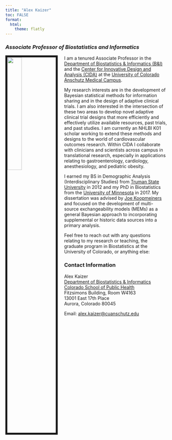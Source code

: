 ```yaml
---
title: "Alex Kaizer"
toc: FALSE
format:
  html:
    theme: flatly
---
```


### *Associate Professor of Biostatistics and Informatics*

<img src="./files/alex-kaizer.jpg" style="width:30%; border:6px solid; margin-right:20px; margin-bottom:20px" align="left">

I am a tenured Associate Professor in the [Department of Biostatistics & Informatics (B&I)](https://coloradosph.cuanschutz.edu/education/departments/biostatistics-informatics) and the [Center for Innovative Design and Analysis (CIDA)](https://coloradosph.cuanschutz.edu/research-and-practice/centers-programs/cida) at the [University of Colorado Anschutz Medical Campus](https://cuanschutz.edu/). 

My research interests are in the development of Bayesian statistical methods for information sharing and in the design of adaptive clinical trials. I am also interested in the intersection of these two areas to develop novel adaptive clinical trial designs that more efficiently and effectively utilize available resources, past trials, and past studies. I am currently an NHLBI K01 scholar working to extend these methods and designs to the world of cardiovascular outcomes research. Within CIDA I collaborate with clinicians and scientists across campus in translational research, especially in applications relating to gastroenterology, cardiology, anesthesiology, and pediatric obesity.

I earned my BS in Demographic Analysis (Interdisciplinary Studies) from [Truman State University](https://www.truman.edu/) in 2012 and my PhD in Biostatistics from the [University of Minnesota](https://www.sph.umn.edu/academics/divisions/biostatistics/) in 2017. My dissertation was advised by [Joe Koopmeiners](https://sites.google.com/a/umn.edu/koopm007/) and focused on the development of multi-source exchangeability models (MEMs) as a general Bayesian approach to incorporating supplemental or historic data sources into a primary analysis.

Feel free to reach out with any questions relating to my research or teaching, the graduate program in Biostatistics at the University of Colorado, or anything else:

### Contact Information

Alex Kaizer \
[Department of Biostatistics & Informatics](https://coloradosph.cuanschutz.edu/education/departments/biostatistics-informatics) \
[Colorado School of Public Health](https://coloradosph.cuanschutz.edu/) \
Fitzsimons Building, Room W4163 \
13001 East 17th Place \
Aurora, Colorado 80045 

Email: [alex.kaizer@cuanschutz.edu](mailto:alex.kaizer@cuanschutz.edu)